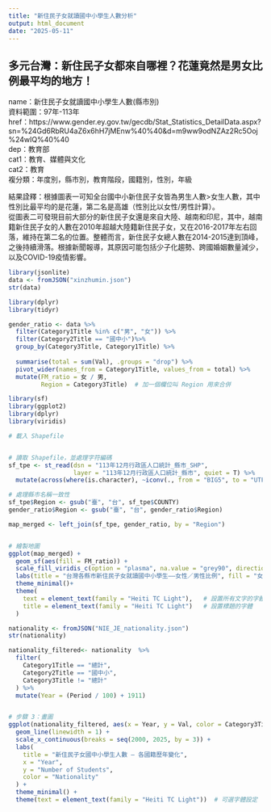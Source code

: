 ```yaml
---
title: "新住民子女就讀國中小學生人數分析"
output: html_document
date: "2025-05-11"
---
```

## 多元台灣：新住民子女都來自哪裡？花蓮竟然是男女比例最平均的地方！

name：新住民子女就讀國中小學生人數(縣市別)  
資料範圍：97年-113年  
href：https://www.gender.ey.gov.tw/gecdb/Stat_Statistics_DetailData.aspx?sn=%24Gd6RbRU4aZ6x6hH7jMEnw%40%40&d=m9ww9odNZAz2Rc5Ooj%24wIQ%40%40  
dep：教育部  
cat1：教育、媒體與文化  
cat2：教育  
複分類：年度別，縣市別，教育階段，國籍別，性別，年級  

結果詮釋：根據圖表一可知全台國中小新住民子女皆為男生人數>女生人數，其中性別比最平均的是花蓮，第二名是高雄（性別比以女性/男性計算）。  
從圖表二可發現目前大部分的新住民子女還是來自大陸、越南和印尼，其中，越南籍新住民子女的人數在2010年超越大陸籍新住民子女，又在2016-2017年左右回落，維持在第二名的位置。整體而言，新住民子女總人數在2014-2015達到頂峰，之後持續滑落。根據新聞報導，其原因可能包括少子化趨勢、跨國婚姻數量減少，以及COVID-19疫情影響。  


```r
library(jsonlite)
data <- fromJSON("xinzhumin.json")
str(data)
```
```r
library(dplyr)
library(tidyr)

gender_ratio <- data %>%
  filter(Category1Title %in% c("男", "女")) %>%
  filter(Category2Title == "國中小")%>%
  group_by(Category3Title, Category1Title) %>%
  
  summarise(total = sum(Val), .groups = "drop") %>%
  pivot_wider(names_from = Category1Title, values_from = total) %>%
  mutate(FM_ratio = 女 / 男,
         Region = Category3Title)  # 加一個欄位叫 Region 用來合併

```

```r
library(sf)
library(ggplot2)
library(dplyr)
library(viridis)

# 載入 Shapefile


# 讀取 Shapefile，並處理字符編碼
sf_tpe <- st_read(dsn = "113年12月行政區人口統計_縣市_SHP", 
                  layer = "113年12月行政區人口統計_縣市", quiet = T) %>%
  mutate(across(where(is.character), ~iconv(., from = "BIG5", to = "UTF8"))) 

# 處理縣市名稱一致性
sf_tpe$Region <- gsub("臺", "台", sf_tpe$COUNTY)
gender_ratio$Region <- gsub("臺", "台", gender_ratio$Region)

map_merged <- left_join(sf_tpe, gender_ratio, by = "Region")


# 繪製地圖
ggplot(map_merged) +
  geom_sf(aes(fill = FM_ratio)) +
  scale_fill_viridis_c(option = "plasma", na.value = "grey90", direction = -1) +
  labs(title = "台灣各縣市新住民子女就讀國中小學生——女性／男性比例", fill = "女／男") +
  theme_minimal()+
  theme(
    text = element_text(family = "Heiti TC Light"),   # 設置所有文字的字體
    title = element_text(family = "Heiti TC Light")   # 設置標題的字體
  )


```
```r
nationality <- fromJSON("NIE_JE_nationality.json")
str(nationality)
```
```r
nationality_filtered<- nationality  %>%
  filter(
    Category1Title == "總計",
    Category2Title == "國中小",
    Category3Title != "總計"
  ) %>%
  mutate(Year = (Period / 100) + 1911)


# 步驟 3：畫圖
ggplot(nationality_filtered, aes(x = Year, y = Val, color = Category3Title)) +
  geom_line(linewidth = 1) +
  scale_x_continuous(breaks = seq(2000, 2025, by = 3)) +
  labs(
    title = "新住民子女國中小學生人數 — 各國籍歷年變化",
    x = "Year",
    y = "Number of Students",
    color = "Nationality"
  ) +
  theme_minimal() +
  theme(text = element_text(family = "Heiti TC Light"))  # 可選字體設定

```
